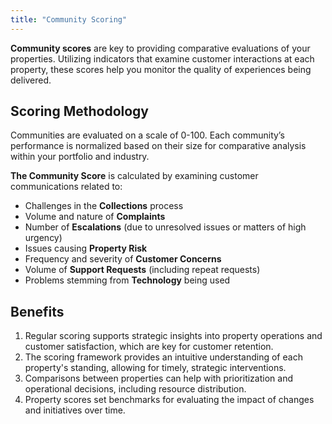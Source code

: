 ```yaml
---
title: "Community Scoring"
---
```


**Community scores** are key to providing comparative evaluations of your properties. Utilizing indicators that examine customer interactions at each property, these scores help you monitor the quality of experiences being delivered.

## Scoring Methodology

Communities are evaluated on a scale of 0-100. Each community’s performance is normalized based on their size for comparative analysis within your portfolio and industry.

**The Community Score** is calculated by examining customer communications related to:

- Challenges in the **Collections** process
- Volume and nature of **Complaints**
- Number of **Escalations** (due to unresolved issues or matters of high urgency)
- Issues causing **Property Risk**
- Frequency and severity of **Customer Concerns**
- Volume of **Support Requests** (including repeat requests)
- Problems stemming from **Technology** being used

## Benefits

1. Regular scoring supports strategic insights into property operations and customer satisfaction, which are key for customer retention.
2. The scoring framework provides an intuitive understanding of each property's standing, allowing for timely, strategic interventions.
3. Comparisons between properties can help with prioritization and operational decisions, including resource distribution.
4. Property scores set benchmarks for evaluating the impact of changes and initiatives over time.
